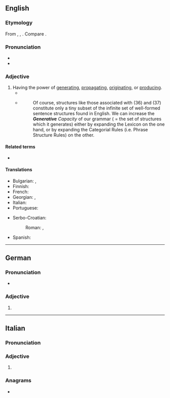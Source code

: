 {{also|générative}}
==English==

===Etymology===
{{root|en|ine-pro|*ǵenh₁-}}
From {{inh|en|enm|generatyve}}, {{m|enm|generatyf}}, {{m|enm|generatif}}. Compare {{cog|fr|génératif}}.

===Pronunciation===
* {{IPA|en|/ˈdʒɛnəɹətɪv/|/ˈdʒɛnɹətɪv/|/dʒəˈnɛɹətɪv/}}
* {{audio|en|LL-Q1860 (eng)-Vealhurl-generative.wav |Audio (Southern England)}}

===Adjective===
{{en-adj}}

# Having the power of [[generating]], [[propagating]], [[originating]], or [[producing]].
#* {{RQ:Bentley Confutation of Atheism|text=That '''generative''' particle.}}
#* {{quote-book|en|year=1988|author=Andrew Radford| title=Transformational grammar: a first course| location=Cambridge, UK| publisher=Cambridge University Press|page=127}}
#*: Of course, structures like those associated with (36) and (37) constitute only a tiny subset of the infinite set of well-formed sentence structures found in English. We can increase the ''<b>Generative</b> Capacity'' of our grammar ( = the set of structures which it generates) either by expanding the Lexicon on the one hand, or by expanding the Categorial Rules (i.e. Phrase Structure Rules) on the other.
#: {{syn|en|creative}}
#: {{ant|en|annihilative}}

====Related terms====
* {{l|en|degenerative}}

====Translations====
{{trans-top|having the power of generating}}
* Bulgarian: {{t|bg|размножителен}}, {{t+|bg|производителен}}
* Finnish: {{t|fi|generatiivinen}}
* French: {{t+|fr|génératif}}
* Georgian: {{t|ka|მაწარმოებელი}}, {{t|ka|წარმომშობი}}
* Italian: {{t|it|generativo}}
* Portuguese: {{t|pt|generativo}}
{{trans-mid}}
* Serbo-Croatian:
*: Roman: {{t+|sh|gȅneratīvan}}, {{t+|sh|stvàralački}}
* Spanish: {{t|es|generativo}}
{{trans-bottom}}

----

==German==

===Pronunciation===
* {{audio|de|De-generative.ogg|Audio}}

===Adjective===
{{head|de|adjective form}}

# {{de-adj form of|generativ}}

----

==Italian==

===Pronunciation===
{{it-pr|generatìve}}

===Adjective===
{{head|it|adjective form}}

# {{adj form of|it|generativo||f|p}}

===Anagrams===
* {{anagrams|it|a=aeeeginrtv|generatevi}}